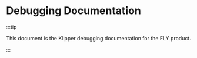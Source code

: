# Debugging Documentation

:::tip

This document is the Klipper debugging documentation for the FLY product.

:::